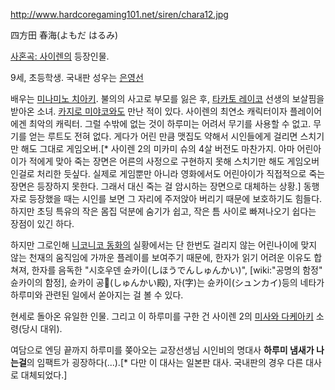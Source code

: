 http://www.hardcoregaming101.net/siren/chara12.jpg

四方田 春海(よもだ はるみ)

[[사혼곡: 사이렌]]의 등장인물.

9세, 초등학생. 국내판 성우는 [[은영선]]
 
배우는 [[미나미노 치아키]]. 불의의 사고로 부모를 잃은 후, [[타카토 레이코]] 선생의 보살핌을 받아온 소녀. [[카지로 미야코]]와도 만난 적이 있다. 사이렌의 최연소 캐릭터이자 플레이어에겐 최악의 캐릭터. 그럴 수밖에 없는 것이 하루미는 어려서 무기를 사용할 수 없고. 무기를 얻는 루트도 전혀 없다. 게다가 어린 만큼 맷집도 약해서 시인들에게 걸리면 스치기만 해도 그대로 게임오버.[* 사이렌 2의 미카미 슈의 4살 버전도 마찬가지. 아마 어린아이가 적에게 맞아 죽는 장면은 어른의 사정으로 구현하지 못해 스치기만 해도 게임오버인걸로 처리한 듯싶다. 실제로 게임뿐만 아니라 영화에서도 어린아이가 직접적으로 죽는 장면은 등장하지 못한다. 그래서 대신 죽는 걸 암시하는 장면으로 대체하는 상황.] 동행자로 등장했을 때는 시인를 보면 그 자리에 주저앉아 버리기 때문에 보호하기도 힘들다. 하지만 초딩 특유의 작은 몸집 덕분에 숨기가 쉽고, 작은 틈 사이로 빠져나오기 쉽다는 장점이 있긴 하다. 

하지만 그로인해 [[니코니코 동화]]의 실황에서는 단 한번도 걸리지 않는 어린나이에 맞지 않는 천재의 움직임에 가까운 플레이를 보여주기 때문에, 한자가 읽기 어려운 이유도 합쳐져, 한자를 음독한 "시호우덴 슌카이(しほうでんしゅんかい)", [wiki:"공명의 함정" 슌카이의 함정], 슌카이 공(しゅんかい殿), 자(字)는 슌카이(シュンカイ)등의 네타가 하루미와 관련된 일에서 쏟아지는 걸 볼 수 있다.
 
현세로 돌아온 유일한 인물. 그리고 이 하루미를 구한 건 사이렌 2의 [[미사와 다케아키]] 소령(당시 대위).
 
여담으로 엔딩 끝까지 하루미를 쫒아오는 교장선생님 시인비의 명대사 '''하루미 냄새가 나는걸'''의 임팩트가 굉장하다(...).[* 다만 이 대사는 일본판 대사. 국내판의 경우 다른 대사로 대체되었다.] 
